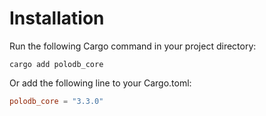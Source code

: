 # Installation

Run the following Cargo command in your project directory:

```
cargo add polodb_core
```

Or add the following line to your Cargo.toml:

```toml
polodb_core = "3.3.0"
```
